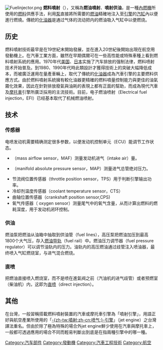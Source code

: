 [[File:Fuelinjector.png|thumb]]
'''燃料噴射'''（{{lang-en|fuel injection}}），又稱為'''燃油噴射'''、'''噴射供油'''，是一種[[內燃機|內燃機]]所使用的[[燃料|燃料]]供應手法，利用[[泵|泵]]直接將所需要的[[燃油|燃油]]精確地注入至[[引擎|引擎]]的[[汽缸|汽缸]]內以便進行燃燒。傳統的[[化油器|化油器]]是通过气体的流动把{{tsl|en|float chamber|浮箱}}内的燃油吸入气缸中以便燃烧。
==历史==
燃料噴射技術最早是在19世紀末開始發展，並在進入20世紀後開始出現在航空用發動機上。在汽車工業方面，雖然在早期偶爾可在一些高性能或特殊車種上看到燃料噴射系統的應用。1970年代[[美国|美国]]、[[日本|日本]]实施了汽车排放的强制法律，燃料喷射技术开始普及。到1980、1990年代時此類設計才獲得技術上的突破大幅降低成本，而被廣泛運用在量產車輛上，取代了傳統的[[化油器|化油器]]成為汽車引擎的主要燃料供應方式。由於燃料噴射系統擁有較化油器更精確的燃料噴量控制能力與更佳的油氣霧化效果，因此在針對排放廢氣與油耗的表現上都有正面的幫助，而成為現代汽車及[[摩托車|摩托車]]引擎所廣泛採用的主流技術。目前，电子燃油喷射（Electrical fuel injection，EFI）已经基本取代了机械燃油喷射。

==技术==
===传感器===
电喷发动机需要精确测定很多参数，以便发动机控制单元（ECU）能调节工作状态。
*{{tsl|en|Mass airflow sensor|空气流量传感器}}（mass airflow sensor，MAF）测量发动机进气（intake air）量。
*{{tsl|en|MAP sensor|進氣歧管绝对压力传感器}}（manifold absolute pressure sensor，MAP）测量进气总管绝对压力。
*节流阀位置传感器（throttle position sensor，TPS）用于判断引擎输出功率。 
*冷却剂温度传感器（coolant temperature sensor，CTS）
*曲轴位置传感器（crankshaft position sensor,CPS)
*氧气传感器（ oxygen sensor）测量尾气中的氧气含量，从而计算出燃料的燃耗深度，用于发动机闭环控制。

===供油===
燃油泵把燃油从油箱中抽取到供油管（fuel lines），高压泵把燃油加压到最高1800个大气压，存入[[燃油导轨|燃油导轨]]（fuel rail）中。燃油压力调节器（fuel pressure regulator）可以调节油轨内的压力。油轨内的高压燃油通过歧管注入喷油器，最终喷入气缸燃烧室，与进气混合燃烧。
===直喷===
把燃油直接喷入燃烧室，而不是喷在進氣阀之前（汽油机的进气歧管）或者预燃室（柴油机）内，这即为[[直喷|直喷]]（direct injection）。

==其他==
在台灣，一般習稱搭載燃料噴射裝置的汽車或摩托車引擎為「噴射引擎」，用語正好與航空產業所使用的「[[噴射引擎|-{zh-tw:噴射;zh-cn:喷气;}-引擎]]」（jet engine）之台灣譯法重名。但由於除了極為特殊的場合外jet engine鮮少使用在汽車與摩托車上，一般都可透過應用的場合不同而輕易判斷出到底是在指兩種引擎中的哪一種。

{{commonscat|fuel injection system}}
{{零件與附件}}

[[Category:汽车部件|Category:汽车部件]]
[[Category:發動機|Category:發動機]]
[[Category:汽車工程技術|Category:汽車工程技術]]
[[Category:航空|Category:航空]]